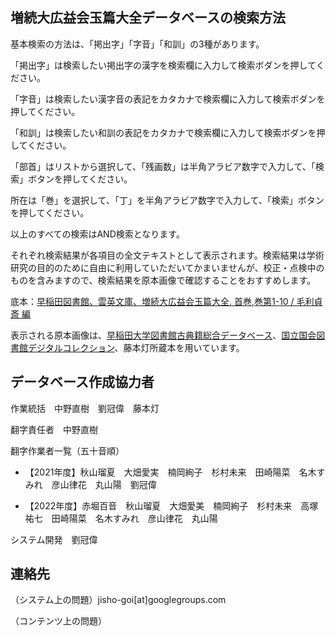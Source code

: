
<GeneralManual />

<div className="divider" />

## 増続大広益会玉篇大全データベースの検索方法

基本検索の方法は、「掲出字」「字音」「和訓」の3種があります。

「掲出字」は検索したい掲出字の漢字を検索欄に入力して検索ボダンを押してください。

「字音」は検索したい漢字音の表記をカタカナで検索欄に入力して検索ボダンを押してください。

「和訓」は検索したい和訓の表記をカタカナで検索欄に入力して検索ボダンを押してください。

「部首」はリストから選択して、「残画数」は半角アラビア数字で入力して、「検索」ボタンを押してください。

所在は「巻」を選択して、「丁」を半角アラビア数字で入力して、「検索」ボタンを押してください。

以上のすべての検索はAND検索となります。

それぞれ検索結果が各項目の全文テキストとして表示されます。検索結果は学術研究の目的のために自由に利用していただいてかまいませんが、校正・点検中のものを含みますので、検索結果を原本画像で確認することをおすすめします。

底本：[早稲田図書館、雲英文庫、増続大広益会玉篇大全. 首巻,巻第1-10 / 毛利貞斎 編](https://www.wul.waseda.ac.jp/kotenseki/html/bunko31/bunko31_e0853/index.html)

表示される原本画像は、[早稲田大学図書館古典籍総合データベース](https://www.wul.waseda.ac.jp/kotenseki/index.html)、[国立国会図書館デジタルコレクション](https://dl.ndl.go.jp/)、藤本灯所蔵本を用いています。

<div className="divider" />

<CcLicense />

<div className="divider" />

## データベース作成協力者

作業統括　中野直樹　劉冠偉　藤本灯 

翻字責任者　中野直樹 

翻字作業者一覧（五十音順）

* 【2021年度】秋山瑠夏　大畑愛実　楠岡絢子　杉村未来　田崎陽菜　名木すみれ　彦山律花　丸山陽　劉冠偉 

* 【2022年度】赤堀百音　秋山瑠夏　大畑愛美　楠岡絢子　杉村未来　高塚祐七　田崎陽菜　名木すみれ　彦山律花　丸山陽

システム開発　劉冠偉

<div className="divider" />

## 連絡先

（システム上の問題）jisho-goi[at]googlegroups.com

（コンテンツ上の問題）

